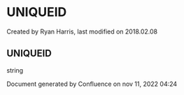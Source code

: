 
# UNIQUEID 

 Created by  Ryan Harris, last modified on 2018.02.08

## UNIQUEID

string

Document generated by Confluence on nov 11, 2022 04:24
